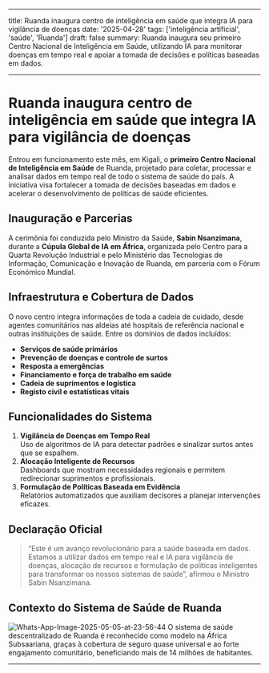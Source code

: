 ﻿
---
title: Ruanda inaugura centro de inteligência em saúde que integra IA para vigilância de doenças
date: '2025-04-28'
tags: ['inteligência artificial', 'saúde', 'Ruanda']
draft: false
summary: Ruanda inaugura seu primeiro Centro Nacional de Inteligência em Saúde, utilizando IA para monitorar doenças em tempo real e apoiar a tomada de decisões e políticas baseadas em dados.

---

# Ruanda inaugura centro de inteligência em saúde que integra IA para vigilância de doenças



Entrou em funcionamento este mês, em Kigali, o **primeiro Centro Nacional de Inteligência em Saúde** de Ruanda, projetado para coletar, processar e analisar dados em tempo real de todo o sistema de saúde do país. A iniciativa visa fortalecer a tomada de decisões baseadas em dados e acelerar o desenvolvimento de políticas de saúde eficientes.

## Inauguração e Parcerias

A cerimônia foi conduzida pelo Ministro da Saúde, **Sabin Nsanzimana**, durante a **Cúpula Global de IA em África**, organizada pelo Centro para a Quarta Revolução Industrial e pelo Ministério das Tecnologias de Informação, Comunicação e Inovação de Ruanda, em parceria com o Fórum Económico Mundial.

## Infraestrutura e Cobertura de Dados

O novo centro integra informações de toda a cadeia de cuidado, desde agentes comunitários nas aldeias até hospitais de referência nacional e outras instituições de saúde. Entre os domínios de dados incluídos:

- **Serviços de saúde primários**  
- **Prevenção de doenças e controle de surtos**  
- **Resposta a emergências**  
- **Financiamento e força de trabalho em saúde**  
- **Cadeia de suprimentos e logística**  
- **Registo civil e estatísticas vitais**

## Funcionalidades do Sistema

1. **Vigilância de Doenças em Tempo Real**  
   Uso de algoritmos de IA para detectar padrões e sinalizar surtos antes que se espalhem.  
2. **Alocação Inteligente de Recursos**  
   Dashboards que mostram necessidades regionais e permitem redirecionar suprimentos e profissionais.  
3. **Formulação de Políticas Baseada em Evidência**  
   Relatórios automatizados que auxiliam decisores a planejar intervenções eficazes.

## Declaração Oficial

> “Este é um avanço revolucionário para a saúde baseada em dados. Estamos a utilizar dados em tempo real e IA para vigilância de doenças, alocação de recursos e formulação de políticas inteligentes para transformar os nossos sistemas de saúde”, afirmou o Ministro Sabin Nsanzimana.

## Contexto do Sistema de Saúde de Ruanda
<img src="https://i.ibb.co/Pv5sxv7b/Whats-App-Image-2025-05-05-at-23-56-44.jpg" alt="Whats-App-Image-2025-05-05-at-23-56-44" border="0">
O sistema de saúde descentralizado de Ruanda é reconhecido como modelo na África Subsaariana, graças à cobertura de seguro quase universal e ao forte engajamento comunitário, beneficiando mais de 14 milhões de habitantes.

---


